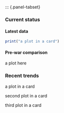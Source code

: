 ::: {.panel-tabset} 

### Current status

#### Latest data

::: {.card}
```r
print("a plot in a card")
```
:::

#### Pre-war comparison

a plot here

### Recent trends

<!--- start column layout --->

::: {layout="[ [1], [1,1] ]"}

::: {.card}
a plot in a card
:::

::: {.card}
second plot in a card
:::

::: {.card}
third plot in a card
:::

<!--- end column layout --->

::: 
